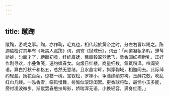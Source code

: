 ```yaml
---
---
---
```

title: 蹴踘
---



蹴踘，游戏之事。踘，亦作鞠，毛丸也，相传起於黄帝之时，分左右曹以踢之。陈迦陵检讨其年有《咏美人蹴踘》词，调寄《抛球乐》，词云：「闻道凝妆多暇，蝉髩娇嫭，匀面才了，緪额初竟，纤纤眉妩，蘸画毂翠羽低飞，垒香阔红襟新乳，正好作剧寻欢，小叠鱼笺，遍约嬉春女。向煖日红楼，商量细数，氤氲粉泽，喧阗笑语。算白打秋千和格五，总然无意绪。且水晶帘畔，斜穿鞠域，相邀同去。此际绰约轻盈，娇花百朵，琼枝一树。宝钗松，罗袜小，争漾绦绡穷袴。玉醉花欹，吹乱红巾几缕。一泓香雪，临风慢舞，髣髴似滚琼闺絮。更香球将坠，最怜小玉多能，旁衬凌波微步。渐蹴罢春憨扶髩影，娇喘浑无语，小换轻容，满身红雨。」